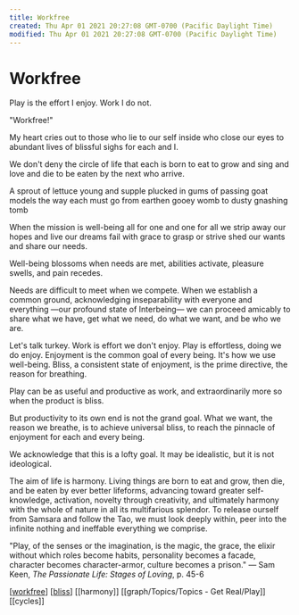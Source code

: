 ```yaml
---
title: Workfree
created: Thu Apr 01 2021 20:27:08 GMT-0700 (Pacific Daylight Time)
modified: Thu Apr 01 2021 20:27:08 GMT-0700 (Pacific Daylight Time)
---
```

# Workfree

Play is the effort I enjoy.
Work I do not.

"Workfree!"

My heart cries out
to those who lie
to our self inside
who close our eyes
to abundant lives
of blissful sighs
for each and I.

We don't deny
the circle of life
that each is born to eat
to grow and sing and love
and die
to be eaten by
the next who arrive.

A sprout of lettuce
young and supple
plucked in gums
of passing goat
models the way
each must go
from earthen gooey womb
to dusty gnashing tomb

When the mission is well-being
all for one and one for all
we strip away our hopes and live our dreams
fail with grace to grasp or strive
shed our wants and share our needs.

Well-being blossoms when needs are met,
abilities activate, pleasure swells, and pain recedes.

Needs are difficult to meet when we compete.
When we establish a common ground,
acknowledging inseparability
with everyone and everything
—our profound state of Interbeing—
we can proceed amicably
to share what we have,
get what we need,
do what we want,
and be who we are.

Let's talk turkey.
Work is effort we don't enjoy.
Play is effortless, doing we do enjoy.
Enjoyment is the common goal of every being.
It's how we use well-being.
Bliss,
a consistent state of enjoyment,
is the prime directive,
the reason for breathing.

Play can be as useful and productive as work,
and extraordinarily more so
when the product is bliss.

But productivity to its own end is not the grand goal. What we want, the reason we breathe, is to achieve universal bliss, to reach the pinnacle of enjoyment for each and every being.

We acknowledge that this is a lofty goal. It may be idealistic, but it is not ideological.

The aim of life is harmony. Living things are born to eat and grow, then die, and be eaten by ever better lifeforms, advancing toward greater self-knowledge, activation, novelty through creativity, and ultimately harmony with the whole of nature in all its multifarious splendor. To release ourself from Samsara and follow the Tao, we must look deeply within, peer into the infinite nothing and ineffable everything we comprise.

"Play, of the senses or the imagination, is the magic, the grace, the elixir without which roles become habits, personality becomes a facade, character becomes character-armor, culture becomes a prison."
— Sam Keen, _The Passionate Life: Stages of Loving_, p. 45-6

[[workfree]] [[bliss]] [[harmony]] [[graph/Topics/Topics - Get Real/Play]] [[cycles]]

[//begin]: # "Autogenerated link references for markdown compatibility"
[workfree]: workfree "Workfree"
[bliss]: ../get-real/bliss "bliss"
[//end]: # "Autogenerated link references"

